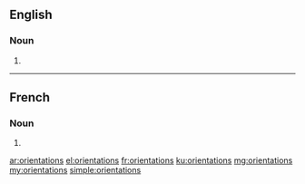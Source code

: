 ==English==

===Noun===
{{head|en|plural}}

# {{plural of|orientation|lang=en}}

----

==French==

===Noun===
{{head|fr|plural}}

# {{plural of|orientation|lang=fr}}

[[ar:orientations]]
[[el:orientations]]
[[fr:orientations]]
[[ku:orientations]]
[[mg:orientations]]
[[my:orientations]]
[[simple:orientations]]